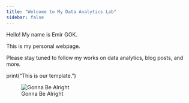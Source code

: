 ```yaml
---
title: "Welcome to My Data Analytics Lab"
sidebar: false 
---
```


Hello! My name is Emir GOK.

This is my personal webpage.

Please stay tuned to follow my works on data analytics, blog posts, and more.

print("This is our template.")

![Gonna Be Alright](https://tenor.com/tr/view/godfather-1972-michael-corleone-gif-11102191705463548693)




